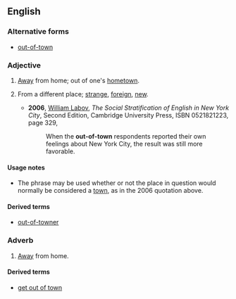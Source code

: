 ==English==

===Alternative forms===
* [[out-of-town]] {{qualifier|especially in attributive use}}

===Adjective===
{{en-adj|head=[[out]] [[of]] [[town]]|-}}

# {{context|of a person}} [[away|Away]] from home; out of one's [[hometown]].
# {{context|of a person}} From a different place; [[strange]], [[foreign]], [[new]].
#* '''2006''', [[w:William Labov|William Labov]], ''The Social Stratification of English in New York City'', Second Edition,<sup >[http://books.google.com/books?id=bJdKY0mZWzwC ]</sup> Cambridge University Press, ISBN 0521821223, page 329,
#*: When the '''out-of-town''' respondents reported their own feelings about New York City, the result was still more favorable.

====Usage notes====
* The phrase {{term|out of town}} may be used whether or not the place in question would normally be considered a [[town]], as in the 2006 quotation above.

====Derived terms====
* [[out-of-towner]]

===Adverb===
{{en-adv|head=[[out]] [[of]] [[town]]|-}}

# [[away|Away]] from home.

====Derived terms====
* [[get out of town]]